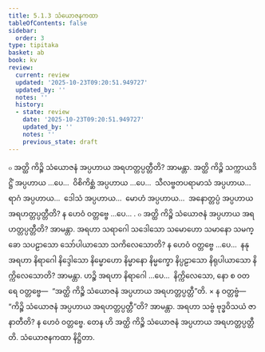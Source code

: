 ```yaml
---
title: 5.1.3 သံယောဇနကထာ
tableOfContents: false
sidebar:
  order: 3
type: tipitaka
basket: ab
book: kv
review:
  current: review
  updated: '2025-10-23T09:20:51.949727'
  updated_by: ''
  notes: ''
  history:
  - state: review
    date: '2025-10-23T09:20:51.949727'
    updated_by: ''
    notes: ''
    previous_state: draft
---
```



<ReviewStatus review={frontmatter.review} showDetails={true} />

<HypothesisAnnotation frontmatter={frontmatter} />

<DynamicBreadcrumb />

<Division number="881" book="kv" e="ch" v="32" p="437">

<Paragraph number="2707" book="kv">
๐ အတ္ထိ ကိဉ္စိ သံယောဇနံ အပ္ပဟာယ အရဟတ္တပ္ပတ္တီတိ? အာမန္တာ. အတ္ထိ ကိဉ္စိ သက္ကာယဒိဋ္ဌိံ အပ္ပဟာယ …ပေ…  ဝိစိကိစ္ဆံ အပ္ပဟာယ …ပေ…  သီလဗ္ဗတပရာမာသံ အပ္ပဟာယ…  ရာဂံ အပ္ပဟာယ…  ဒေါသံ အပ္ပဟာယ…  မောဟံ အပ္ပဟာယ…  အနောတ္တပ္ပံ အပ္ပဟာယ အရဟတ္တပ္ပတ္တီတိ? န ဟေဝံ ဝတ္တဗ္ဗေ …ပေ… .
</Paragraph>

<Paragraph number="2708" book="kv">
๐ အတ္ထိ ကိဉ္စိ သံယောဇနံ အပ္ပဟာယ အရဟတ္တပ္ပတ္တီတိ? အာမန္တာ. အရဟာ သရာဂေါ သဒေါသော သမောဟော သမာနော သမက္ခော သပဠာသော သော်ပါယာသော သကိလေသောတိ? န ဟေဝံ ဝတ္တဗ္ဗေ …ပေ…  နနု အရဟာ နိရာဂေါ နိဒ္ဒေါသော နိမ္မောဟော နိမ္မာနော နိမ္မက္ခော နိပ္ပဠာသော နိရုပါယာသော နိက္ကိလေသောတိ? အာမန္တာ. ဟဉ္စိ အရဟာ နိရာဂေါ …ပေ…  နိက္ကိလေသော, နော စ ဝတ ရေ ဝတ္တဗ္ဗေ—  “အတ္ထိ ကိဉ္စိ သံယောဇနံ အပ္ပဟာယ အရဟတ္တပ္ပတ္တီ”တိ.
</Paragraph>

</Division>
<Division number="882" book="kv" e="ch" v="32" p="438">

<Paragraph number="2709" book="kv">
× န ဝတ္တဗ္ဗံ—  “ကိဉ္စိ သံယောဇနံ အပ္ပဟာယ အရဟတ္တပ္ပတ္တီ”တိ? အာမန္တာ. အရဟာ သဗ္ဗံ ဗုဒ္ဓဝိသယံ ဇာနာတီတိ? န ဟေဝံ ဝတ္တဗ္ဗေ. တေန ဟိ အတ္ထိ ကိဉ္စိ သံယောဇနံ အပ္ပဟာယ အရဟတ္တပ္ပတ္တီတိ.

</Paragraph>
</Division>

<Paragraph number="2710" type="center" book="kv">
သံယောဇနကထာ နိဋ္ဌိတာ.
</Paragraph>